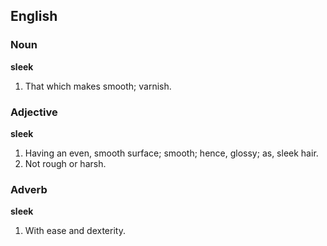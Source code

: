 ==English==

===Noun===

'''sleek'''

#That which makes smooth; varnish.

===Adjective===

'''sleek'''

#Having an even, smooth surface; smooth; hence, glossy; as, sleek hair.
#Not rough or harsh.

===Adverb===

'''sleek'''

#With ease and dexterity.